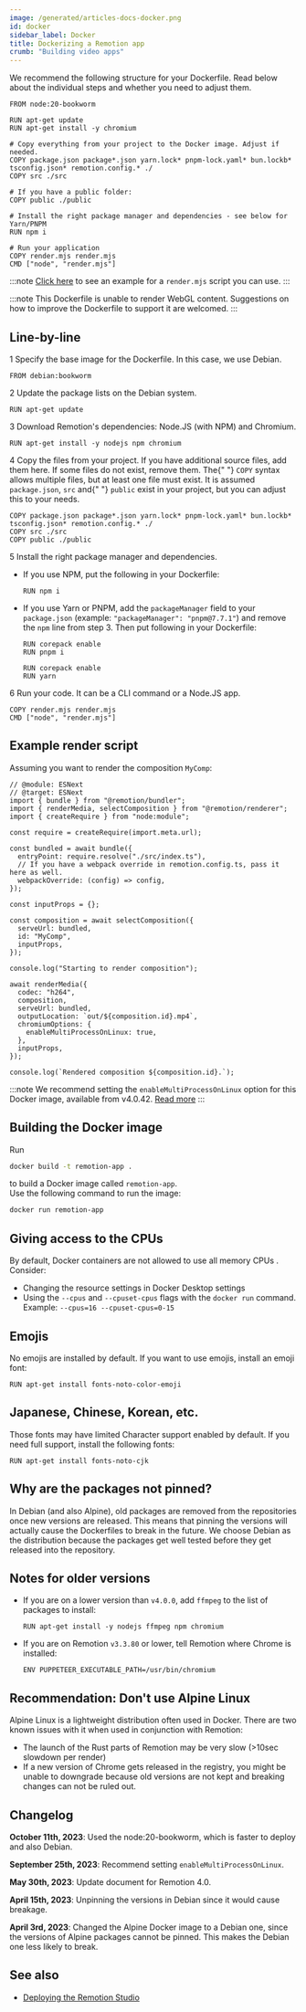 ```yaml
---
image: /generated/articles-docs-docker.png
id: docker
sidebar_label: Docker
title: Dockerizing a Remotion app
crumb: "Building video apps"
---
```


We recommend the following structure for your Dockerfile. Read below about the individual steps and whether you need to adjust them.

```docker title="Dockerfile"
FROM node:20-bookworm

RUN apt-get update
RUN apt-get install -y chromium

# Copy everything from your project to the Docker image. Adjust if needed.
COPY package.json package*.json yarn.lock* pnpm-lock.yaml* bun.lockb* tsconfig.json* remotion.config.* ./
COPY src ./src

# If you have a public folder:
COPY public ./public

# Install the right package manager and dependencies - see below for Yarn/PNPM
RUN npm i

# Run your application
COPY render.mjs render.mjs
CMD ["node", "render.mjs"]
```

:::note
[Click here](#example-render-script) to see an example for a `render.mjs` script you can use.
:::

:::note
This Dockerfile is unable to render WebGL content. Suggestions on how to improve the Dockerfile to support it are welcomed.
:::

## Line-by-line

<p>
  <Step>1</Step> Specify the base image for the Dockerfile. In this case, we use
  Debian.
</p>

```docker
FROM debian:bookworm
```

<p>
  <Step>2</Step> Update the package lists on the Debian system.
</p>

```docker
RUN apt-get update
```

<p>
  <Step>3</Step> Download Remotion's dependencies: Node.JS (with NPM) and
  Chromium.
</p>

```docker
RUN apt-get install -y nodejs npm chromium
```

<p>
  <Step>4</Step> Copy the files from your project. If you have additional source
  files, add them here. If some files do not exist, remove them. The{" "}
  <code>COPY</code> syntax allows multiple files, but at least one file must
  exist. It is assumed <code>package.json</code>, <code>src</code> and{" "}
  <code>public</code> exist in your project, but you can adjust this to your
  needs.
</p>

```docker
COPY package.json package*.json yarn.lock* pnpm-lock.yaml* bun.lockb* tsconfig.json* remotion.config.* ./
COPY src ./src
COPY public ./public
```

<p>
  <Step>5</Step> Install the right package manager and dependencies.
</p>

- If you use NPM, put the following in your Dockerfile:

  ```docker
  RUN npm i
  ```

- If you use Yarn or PNPM, add the `packageManager` field to your `package.json` (example: `"packageManager": "pnpm@7.7.1"`) and remove the `npm` line from step 3. Then put following in your Dockerfile:

  ```docker title="If you use PNPM"
  RUN corepack enable
  RUN pnpm i
  ```

  ```docker title="If you use Yarn"
  RUN corepack enable
  RUN yarn
  ```

<p>
  <Step>6</Step> Run your code. It can be a CLI command or a Node.JS app.
</p>

```docker
COPY render.mjs render.mjs
CMD ["node", "render.mjs"]
```

## Example render script

Assuming you want to render the composition `MyComp`:

```tsx twoslash title="render.mjs"
// @module: ESNext
// @target: ESNext
import { bundle } from "@remotion/bundler";
import { renderMedia, selectComposition } from "@remotion/renderer";
import { createRequire } from "node:module";

const require = createRequire(import.meta.url);

const bundled = await bundle({
  entryPoint: require.resolve("./src/index.ts"),
  // If you have a webpack override in remotion.config.ts, pass it here as well.
  webpackOverride: (config) => config,
});

const inputProps = {};

const composition = await selectComposition({
  serveUrl: bundled,
  id: "MyComp",
  inputProps,
});

console.log("Starting to render composition");

await renderMedia({
  codec: "h264",
  composition,
  serveUrl: bundled,
  outputLocation: `out/${composition.id}.mp4`,
  chromiumOptions: {
    enableMultiProcessOnLinux: true,
  },
  inputProps,
});

console.log(`Rendered composition ${composition.id}.`);
```

:::note
We recommend setting the `enableMultiProcessOnLinux` option for this Docker image, available from v4.0.42. [Read more](/docs/miscellaneous/linux-single-process)
:::

## Building the Docker image

Run

```sh
docker build -t remotion-app .
```

to build a Docker image called `remotion-app`.  
Use the following command to run the image:

```sh
docker run remotion-app
```

## Giving access to the CPUs

By default, Docker containers are not allowed to use all memory CPUs . Consider:

- Changing the resource settings in Docker Desktop settings
- Using the `--cpus` and `--cpuset-cpus` flags with the `docker run` command. Example: `--cpus=16 --cpuset-cpus=0-15`

## Emojis

No emojis are installed by default. If you want to use emojis, install an emoji font:

```docker
RUN apt-get install fonts-noto-color-emoji
```

## Japanese, Chinese, Korean, etc.

Those fonts may have limited Character support enabled by default. If you need full support, install the following fonts:

```docker
RUN apt-get install fonts-noto-cjk
```

## Why are the packages not pinned?

In Debian (and also Alpine), old packages are removed from the repositories once new versions are released. This means that pinning the versions will actually cause the Dockerfiles to break in the future. We choose Debian as the distribution because the packages get well tested before they get released into the repository.

## Notes for older versions

- If you are on a lower version than `v4.0.0`, add `ffmpeg` to the list of packages to install:

  ```docker
  RUN apt-get install -y nodejs ffmpeg npm chromium
  ```

- If you are on Remotion `v3.3.80` or lower, tell Remotion where Chrome is installed:

  ```docker
  ENV PUPPETEER_EXECUTABLE_PATH=/usr/bin/chromium
  ```

## Recommendation: Don't use Alpine Linux

Alpine Linux is a lightweight distribution often used in Docker. There are two known issues with it when used in conjunction with Remotion:

- The launch of the Rust parts of Remotion may be very slow (>10sec slowdown per render)
- If a new version of Chrome gets released in the registry, you might be unable to downgrade because old versions are not kept and breaking changes can not be ruled out.

## Changelog

**October 11th, 2023**: Used the node:20-bookworm, which is faster to deploy and also Debian.

**September 25th, 2023**: Recommend setting `enableMultiProcessOnLinux`.

**May 30th, 2023**: Update document for Remotion 4.0.

**April 15th, 2023**: Unpinning the versions in Debian since it would cause breakage.

**April 3rd, 2023**: Changed the Alpine Docker image to a Debian one, since the versions of Alpine packages cannot be pinned. This makes the Debian one less likely to break.

## See also

- [Deploying the Remotion Studio](/docs/studio/deploy-server)
